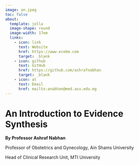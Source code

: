 ```yaml
---
image: an.jpeg
toc: false
about: 
  template: jolla 
  image-shape: round
  image-width: 17em
  links:
    - icon: link
      text: Website
      href: https://www.ecebm.com
      target: _blank 
    - icon: github
      text: GitHub
      href: https://github.com/ashrafnabhan
      target: _blank 
    - icon: at
      text: Email
      href: mailto:anabhan@med.asu.edu.eg
---
```


# An Introduction to Evidence Synthesis {.unnumbered}

**By Professor Ashraf Nabhan**

Professor of Obstetrics and Gynecology, Ain Shams University

Head of Clinical Research Unit, MTI University
